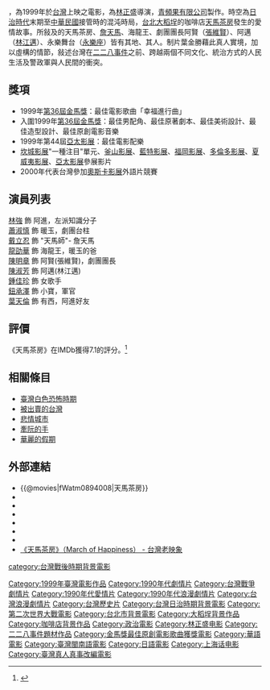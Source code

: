 {{Infobox Film 
 | name =天馬茶房
 | original_name =''{{lang|en|March of Happiness}}''
 | writer  =葉金勝、曾郁雯、柯淑卿
 | starring =[[林強_(1964年)|林強]]<br>[[蕭淑慎|蕭淑慎]]<br>[[戴立忍|戴立忍]]<br>[[龍劭華|龍劭華]]<br>[[陳明章|陳明章]]<br>[[陳淑芳|陳淑芳]]<br>[[鈕承澤|鈕承澤]]<br>[[葉天倫|葉天倫]]
 |            <br>[[鍾家珍|鍾家珍]]
   director = [[林正盛|林正盛]]
 | music = [[陳明章|陳明章]]
 | producer = [[陳剛信|陳剛信]]、[[潘鳳珠|潘鳳珠]]
 | producer_2 = [[葉金勝|葉金勝]]
 | 攝影 = 蔡正暉
 | 剪輯 = 陳小菁、胡鉅松
 | Endtheme = 幸福進行曲／[[林強_(1964年)|林強]]
 | studio = [[青睞影視製作有限公司|青頻果有限公司]]
 | 發行商 = [[青頻果有限公司|青頻果有限公司]]
 | 上映日期 = {{CAN}}[[多倫多國際影展|多倫多國際影展]]：{{film date|1999|9|9}}<br>{{TWN}}：{{start date|2000|2|26}}<br>{{SIN}}港台影展：{{start date|2000|7|19}}
 | runtime = 107分鐘
 | language = [[臺語|臺語]]、[[中華民國國語|國語]]、[[英語|英語]]
 | country = {{TW}}
 | imdb_id = tt0215254
 }}

{{engname|《天馬茶房》|''March of Happiness''}}，為1999年於[[台灣|台灣]]上映之電影，為[[林正盛|林正盛]]導演，[[青睞影視製作有限公司|青頻果有限公司]]製作。時空為[[台灣日治時期|日治時代]]末期至[[臺灣戰後時期|中華民國]]接管時的混沌時局，[[台北|台北]][[大稻埕|大稻埕]]的咖啡店[[天馬茶房|天馬茶房]]發生的愛情故事。所敍及的天馬茶房、[[詹天馬|詹天馬]]、海龍王、劇團團長阿賢（[[張維賢|張維賢]]）、阿邁（[[林江邁|林江邁]]）、永樂舞台（[[永樂座|永樂座]]）皆有其地、其人。制片葉金勝藉此真人實境，加以虛構的情節，敍述台灣在[[二二八事件|二二八事件]]之前、跨越兩個不同文化、統治方式的人民生活及警政軍與人民間的衝突。

== 獎項 ==
*1999年[[第36屆金馬獎|第36屆金馬獎]]：最佳電影歌曲「幸福進行曲」
*入圍1999年[[第36屆金馬獎|第36屆金馬獎]]：最佳男配角、最佳原著劇本、最佳美術設計、最佳造型設計、最佳原創電影音樂
*1999年第44屆[[亞太影展|亞太影展]]：最佳電影配樂
*[[坎城影展|坎城影展]]"一種注目"單元、[[釜山影展|釜山影展]]、[[藍特影展|藍特影展]]、[[福岡影展|福岡影展]]、[[多倫多影展|多倫多影展]]、[[夏威夷影展|夏威夷影展]]、[[亞太影展|亞太影展]]參展影片
*2000年代表台灣參加[[奧斯卡影展|奧斯卡影展]]外語片競賽

== 演員列表 ==
[[林強_(1964年)|林強]] 飾 阿進，左派知識分子<br>[[蕭淑慎|蕭淑慎]] 飾 暖玉，劇團台柱<br>[[戴立忍|戴立忍]] 飾 "天馬師"- 詹天馬<br>[[龍劭華|龍劭華]] 飾 海龍王，暖玉的爸<br>[[陳明章|陳明章]] 飾 阿賢(張維賢)，劇團團長<br>[[陳淑芳|陳淑芳]] 飾 阿邁(林江邁)<br>[[鍾佳蓁|鍾佳珍]] 飾 女歌手<br>[[鈕承澤|鈕承澤]] 飾 小寶，軍官<br>[[葉天倫|葉天倫]] 飾 有西，阿進好友

== 評價 ==
《天馬茶房》在IMDb獲得7.1的評分。<ref>{{cite web |author1=IMDb |url=https://www.imdb.com/title/tt00215254/ratings}}</ref>

== 相關條目 ==
*[[臺灣白色恐怖時期|臺灣白色恐怖時期]]
*[[被出賣的台灣_(電影)|被出賣的台灣]]
*[[悲情城市|悲情城市]]
*[[牽阮的手|牽阮的手]]
*[[華麗的假期|華麗的假期]]

== 外部連結 ==
*{{@movies|fWatm0894008|天馬茶房}}
*{{hkmdb title|12526|天馬茶房}}
*{{Mtime|23223|天馬茶房}}
*{{douban|title=天馬茶房}}
*{{rotten-tomatoes|march-of-happiness-tian-ma-cha-fang|天馬茶房}}
*{{Amg movie|180339|天馬茶房}}
*{{imdb title|0215254|天馬茶房}}
*[http://www.wretch.cc/blog/twmovie/11982457 《天馬茶房》（March of Happiness） - 台灣老映象]

{{林正盛電影作品}}
{{金馬獎最佳原創電影歌曲}}
{{DEFAULTSORT:March of Happiness}}
[[Category:1999年臺灣電影作品|Category:1999年臺灣電影作品]]
[[Category:1990年代劇情片|Category:1990年代劇情片]]
[[Category:台灣戰爭劇情片|Category:台灣戰爭劇情片]]
[[Category:1990年代愛情片|Category:1990年代愛情片]]
[[Category:1990年代浪漫劇情片|Category:1990年代浪漫劇情片]]
[[Category:台灣浪漫劇情片|Category:台灣浪漫劇情片]]
[[Category:台灣歷史片|Category:台灣歷史片]]
[[Category:台灣日治時期背景電影|Category:台灣日治時期背景電影]]
[[Category:第二次世界大戰電影|Category:第二次世界大戰電影]]
[[category:台灣戰後時期背景電影|category:台灣戰後時期背景電影]]
[[Category:台北市背景電影|Category:台北市背景電影]]
[[Category:大稻埕背景作品|Category:大稻埕背景作品]]
[[Category:咖啡店背景作品|Category:咖啡店背景作品]]
[[Category:政治電影|Category:政治電影]]
[[Category:林正盛电影|Category:林正盛电影]]
[[Category:二二八事件題材作品|Category:二二八事件題材作品]]
[[Category:金馬獎最佳原創電影歌曲獲獎電影|Category:金馬獎最佳原創電影歌曲獲獎電影]]
[[Category:華語電影|Category:華語電影]]
[[Category:臺灣閩南語電影|Category:臺灣閩南語電影]]
[[Category:日語電影|Category:日語電影]]
[[Category:上海话电影|Category:上海话电影]]
[[Category:臺灣真人真事改編電影|Category:臺灣真人真事改編電影]]